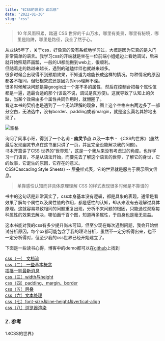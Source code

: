 ```yaml
---
title: "《CSS的世界》读后感"
date: "2022-01-30"
slug: "css"
---
```


>10 年风雨积累，踏遍 CSS 世界的千山万水，哪里有美景，哪里有秘境，哪里是陷阱，哪里是路径，我全了然于心。

从业快5年了，关于css，好像真的没有系统地学习过，大概是因为它真的是入门非常简单的语言。我学习css的开端就是坐在一位前端小姐姐边上看她调试，后来就开始照葫芦画瓢，一般的UI都能搬到web上，很顺利。<br/>
但随着走的路越来越长，遇到的磕磕绊绊也就越来越多。<br/>
很多时候会出现得不到预期效果，不知道为啥能长成这样的情况。每种情况的原因都各不相同，但归根究底还是因为对css理解不深。<br/>
很多时候解决问题是靠google出一个差不多的属性，然后在控制台把每个属性值都是一遍，选最合适的那个(该说不说，调试是真方便)。这就导致了认知上的欠缺，当某个效果由多个属性共同作用时，就懵圈了。<br/>
看这本书的契机也是遇到了一个无法理解的现象，图上这个空格左右两边多了一部分空白，无法选中，没有border、padding或者margin，就是这么莫名其妙地出现了。

![空格](./space.png)

询问了同事小哥，得到了一个名词 - **幽灵节点** 以及一本书 - 《CSS的世界》(虽然最后发现幽灵节点在这书里只讲了一页，并且完全没能解决我的问题)。<br/>
书本开篇讲了CSS 世界的“世界观”，这是一个我从来没有考虑过的角度。也许学习一门语言，不是从语法开始，而要先去了解这个语言的世界，了解它的身世，它的故事，它诞生的原因，它存在的意义。<br/>
CSS(Cascading Style Sheets) -- 层叠样式表，它的世界就是服务于展示图文信息。
>单靠感性认知而非具体原理理解 CSS 的样式表现很多时候是不靠谱的

书中的这句话是非常真实了，css本身基本没有逻辑，都是具象的表现，通常是看效果了解每个属性以及属性值的作用，都是感性的认知，却从来没有去理解过具体原理。这就容易导致相同的问题重复出现，分析不来问题的根因，只能通过观察每种属性的效果去解决，哪怕画千百个图，知道再多属性，于自身也是毫无进益。

这本书能对我的css有多少提升尚未可知，但至少现在每次遇到问题，我会开始尝试分析原因，每个px都可能包含了我的理论分析，虽然不一定分析得出来，也不一定分析得对，但至少我的css世界已经开始建立了。

下面是一些读书心得，博客中的demo都可以在[github](https://github.com/yyycc/css)上找到

[css（一） 文档流](https://www.jianshu.com/p/11547e363a11)<br/>
[css（二） 一些基本概念](https://www.jianshu.com/p/710d5e075ab8)<br/>
[插播一则最新消息](https://www.jianshu.com/p/d4be48261bd6)<br/>
[css（三）width与height](https://www.jianshu.com/p/c3380725d99e)<br/>
[css（四）padding、margin、border](https://www.jianshu.com/p/30b797c2b10f)<br/>
[css（五）层叠](https://www.jianshu.com/p/4b26f1775eb8)<br/>
[css（六）文本处理](https://www.jianshu.com/p/e59f3fe681b9)<br/>
[css（七）font-size与line-height与vertical-align](https://www.jianshu.com/p/dea77eb43105)<br/>
[css（八）浏览器渲染](https://www.jianshu.com/p/107b23da54ee)<br/>

### Z. 参考
1.《CSS的世界》